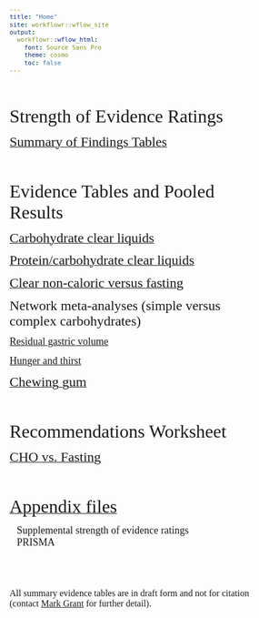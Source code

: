 ```yaml
---
title: "Home"
site: workflowr::wflow_site
output:
  workflowr::wflow_html:
    font: Source Sans Pro
    theme: cosmo
    toc: false
---
```


```{=html}
<style type="text/css">
  body{
  font-size: 9.5pt;
  font-family: Source Sans Pro;
}

.list-group-item.active, .list-group-item.active:hover, .list-group-item.active:focus {
  color: #090909;
  background-color: #0909093d;
}

.lightable-classic.lightable-hover tbody tr:hover {
    background-color: #c5d4e4;
}
.btn-xs, .btn-group-xs>.btn { 
display: none; 
}

.btn-default {
display: none !important; 
}
</style>
```


<br/><br/>

<font size = 6> Strength of Evidence Ratings </font>

[<font size = 5> Summary of Findings Tables </font>](soe_final.html)

<br><br>

<font size = 6> Evidence Tables and Pooled Results </font>

[<font size = 5> Carbohydrate clear liquids </font>](cho_final.html)<br/>

[<font size = 5> Protein/carbohydrate clear liquids  </font>](protein_final.html)

[<font size = 5> Clear non-caloric versus fasting </font>](noncaloric_clear.html)

<font size = 5> Network meta-analyses (simple versus complex carbohydrates)</font>

[<font size = 4> Residual gastric volume</font>](nma_final.html)

[<font size = 4> Hunger and thirst  </font>](nma_hunger_thirst.html)

[<font size = 5> Chewing gum</font>](gum_final.html)

<br/><br/>

<font size = 6> Recommendations Worksheet</font>

[<font size = 5> CHO vs. Fasting </font>](cho_fasting_gradepro.html)

<br/><br/>

[<font size = 6> Appendix files </font>](appendix.html)

    <font size = 4>Supplemental strength of evidence ratings </font>
<br/>
    <font size = 4>PRISMA</font>

<br/><br/><br/>

<font size = 3> All summary evidence tables are in draft form and not for citation (contact <a href="mailto:mgrantmd@gmail.com">Mark Grant</a> for further detail). </font>

